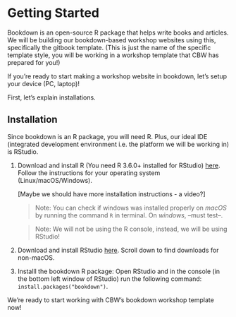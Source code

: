 # Getting Started

<!-- Maybe a more gradual introduction ? -->

Bookdown is an open-source R package that helps write books and articles. We will be building our bookdown-based workshop websites using this, specifically the gitbook template. (This is just the name of the specific template style, you will be working in a workshop template that CBW has prepared for you!)

If you're ready to start making a workshop website in bookdown, let's setup your device (PC, laptop)!

First, let's explain installations.

## Installation
Since bookdown is an R package, you will need R. Plus, our ideal IDE (integrated development environment i.e. the platform we will be working in) is RStudio.

1. Download and install R (You need R 3.6.0+ installed for RStudio) [here](https://cran.rstudio.com/). Follow the instructions for your operating system (Linux/macOS/Windows).

    [Maybe we should have more installation instructions - a video?]
    
    > Note: You can check if windows was installed properly on *macOS* by running the command `R` in terminal. On *windows*, --must test--.
    
    > Note: We will not be using the R console, instead, we will be using RStudio!

2. Download and install RStudio [here](https://posit.co/download/rstudio-desktop/#:~:text=AND%20INSTALL%20R-,2%3A%20Install%20RStudio,-DOWNLOAD%20RSTUDIO%20DESKTOP). Scroll down to find downloads for non-macOS.

3. Installl the bookdown R package: Open RStudio and in the console (in the bottom left window of RStudio) run the following command: ```install.packages("bookdown")```.

We're ready to start working with CBW's bookdown workshop template now!
